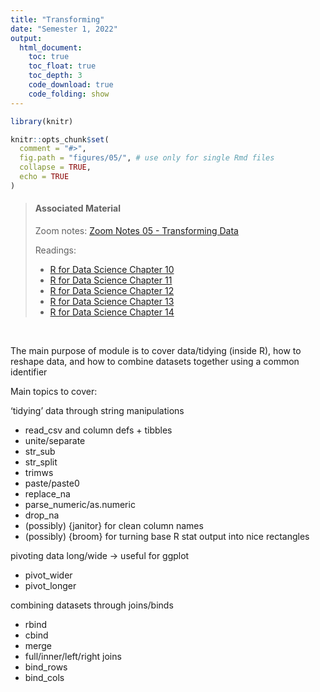 ```yaml
---
title: "Transforming"
date: "Semester 1, 2022"
output:
  html_document:
    toc: true
    toc_float: true
    toc_depth: 3
    code_download: true
    code_folding: show
---
```


```r
library(knitr)

knitr::opts_chunk$set(
  comment = "#>",
  fig.path = "figures/05/", # use only for single Rmd files
  collapse = TRUE,
  echo = TRUE
)
```


> #### Associated Material
>
> Zoom notes: [Zoom Notes 05 - Transforming Data](zoom_notes_05.html)
>
> Readings:
>
> - [R for Data Science Chapter 10](https://r4ds.had.co.nz/tibbles.html)
> - [R for Data Science Chapter 11](https://r4ds.had.co.nz/data-import.html)
> - [R for Data Science Chapter 12](https://r4ds.had.co.nz/tidy-data.html)
> - [R for Data Science Chapter 13](https://r4ds.had.co.nz/relational-data.html)
> - [R for Data Science Chapter 14](https://r4ds.had.co.nz/strings.html)

\

The main purpose of module is to cover data/tidying (inside R), how to reshape data, and how to combine datasets together using a common identifier

Main topics to cover:

'tidying' data through string manipulations

- read_csv and column defs + tibbles
- unite/separate
- str_sub
- str_split
- trimws
- paste/paste0
- replace_na
- parse_numeric/as.numeric
- drop_na
- (possibly) {janitor} for clean column names
- (possibly) {broom} for turning base R stat output into nice rectangles

pivoting data long/wide -> useful for ggplot

- pivot_wider
- pivot_longer


combining datasets through joins/binds

- rbind
- cbind
- merge
- full/inner/left/right joins
- bind_rows
- bind_cols
